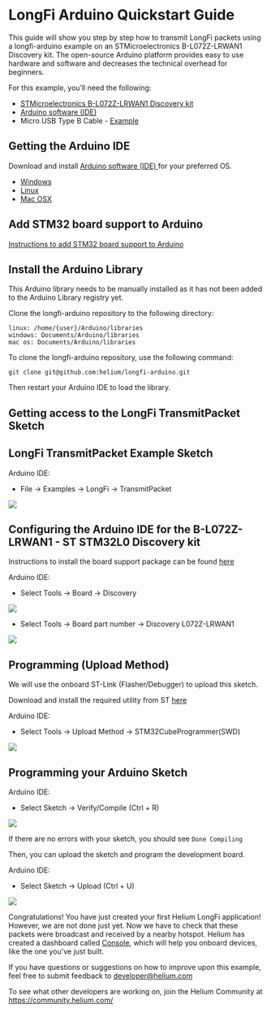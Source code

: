 
# LongFi Arduino Quickstart Guide

This guide will show you step by step how to transmit LongFi packets using a longfi-arduino example on an STMicroelectronics B-L072Z-LRWAN1 Discovery kit. The open-source Arduino platform provides easy to use hardware and software and decreases the technical overhead for beginners.  

For this example, you’ll need the following:

* <a href="https://www.st.com/en/evaluation-tools/b-l072z-lrwan1.html" target="_blank">STMicroelectronics B-L072Z-LRWAN1 Discovery kit</a>
* <a href="https://www.arduino.cc/en/Main/Software" target="_blank">Arduino software (IDE)</a> 
* Micro USB Type B Cable - <a href="https://www.amazon.com/AmazonBasics-Male-Micro-Cable-Black/dp/B0719H12WD/ref=sr_1_2_sspa?" target="_blank">Example </a>

## Getting the Arduino IDE

Download and install <a href="https://www.arduino.cc/en/Main/Software" target="_blank">Arduino software (IDE) </a> for your preferred OS. 

* <a href="https://www.arduino.cc/en/Guide/Windows" target="_blank">Windows </a>
* <a href="https://www.arduino.cc/en/Guide/linux" target="_blank">Linux </a>
* <a href="https://www.arduino.cc/en/Guide/MacOSX" target="_blank">Mac OSX</a>

## Add STM32 board support to Arduino

<a href="https://github.com/stm32duino/wiki/wiki/Getting-Started" target="_blank">Instructions to add STM32 board support to Arduino</a> 

## Install the Arduino Library

This Arduino library needs to be manually installed as it has not been added to the Arduino Library registry yet. 

Clone the longfi-arduino repository to the following directory:

```
linux: /home/{user}/Arduino/libraries
windows: Documents/Arduino/libraries
mac os: Documents/Arduino/libraries
```

To clone the longfi-arduino repository, use the following command: 

```
git clone git@github.com:helium/longfi-arduino.git
```

Then restart your Arduino IDE to load the library. 

## Getting access to the LongFi TransmitPacket Sketch



## LongFi TransmitPacket Example Sketch

Arduino IDE:

* File -> Examples -> LongFi -> TransmitPacket

<img src={LongFi_Example} /> 

## Configuring the Arduino IDE for the B-L072Z-LRWAN1 - ST STM32L0 Discovery kit

Instructions to install the board support package can be found <a href="https://github.com/stm32duino/Arduino_Core_STM32#getting-started" target="_blank">here</a> 

Arduino IDE:

* Select Tools -> Board -> Discovery

<img src={Arduino_Board_Discovery} /> 

* Select Tools -> Board part number -> Discovery L072Z-LRWAN1

<img src={Arduino_Board_PartNumber} /> 

## Programming (Upload Method)

We will use the onboard ST-Link (Flasher/Debugger) to upload this sketch. 

Download and install the required utility from ST <a href="https://www.st.com/en/development-tools/stm32cubeprog.html" target="_blank">here</a> 

Arduino IDE:

* Select Tools -> Upload Method -> STM32CubeProgrammer(SWD)

<img src={upload_sketch} /> 

## Programming your Arduino Sketch

Arduino IDE:
* Select Sketch -> Verify/Compile (Ctrl + R)

<img src={Arduino_Compile} /> 

If there are no errors with your sketch, you should see `Done Compiling`

Then, you can upload the sketch and program the development board. 

Arduino IDE:
* Select Sketch -> Upload (Ctrl + U)

<img src={upload_success} />

Congratulations! You have just created your first Helium LongFi application! However, we are not done just yet. Now we have to check that these packets were broadcast and received by a nearby hotspot. Helium has created a dashboard called <a href="https://developer.helium.com/console/overview" target="_blank">Console</a>, which will help you onboard devices, like the one you've just built. 

If you have questions or suggestions on how to improve upon this example, feel free to submit feedback to developer@helium.com

To see what other developers are working on, join the Helium Community at https://community.helium.com/
